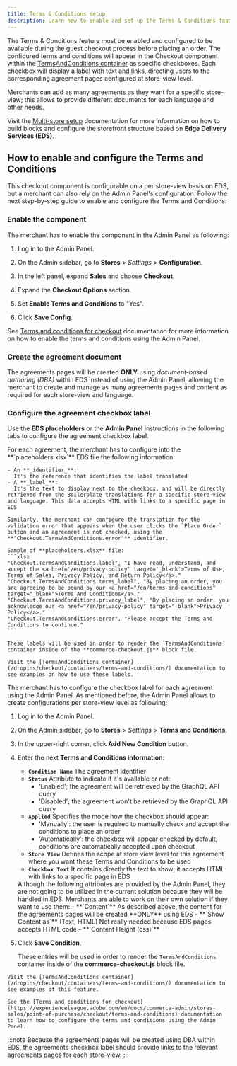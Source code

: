 ```yaml
---
title: Terms & Conditions setup
description: Learn how to enable and set up the Terms & Conditions feature.
---
```



The Terms & Conditions feature must be enabled and configured to be available during the guest checkout process before placing an order.
The configured terms and conditions will appear in the Checkout component within the [TermsAndConditions container](/dropins/checkout/containers/terms-and-conditions/) as specific checkboxes. Each checkbox will display a label with text and links, directing users to the corresponding agreement pages configured at store-view level.

<Aside type="tip" title="TermsAndConditions configurable on a per store-view basis">
  Merchants can add as many agreements as they want for a specific store-view; this allows to provide different documents for each language and other needs.

  Visit the [Multi-store setup](/merchants/multistore/) documentation for more information on how to build blocks and configure the storefront structure based on **Edge Delivery Services (EDS)**.
</Aside>

## How to enable and configure the Terms and Conditions

This checkout component is configurable on a per store-view basis on EDS, but a merchant can also rely on the Admin Panel's configuration. Follow the next step-by-step guide to enable and configure the Terms and Conditions:

<Tasks>

<Task>

### Enable the component

The merchant has to enable the component in the Admin Panel as following:

<Steps>

1. Log in to the Admin Panel.

1. On the Admin sidebar, go to **Stores** > _Settings_ > **Configuration**.

1. In the left panel, expand **Sales** and choose **Checkout**.

1. Expand the **Checkout Options** section.

1. Set **Enable Terms and Conditions** to "Yes".

1. Click **Save Config**.

</Steps>

See [Terms and conditions for checkout](https://experienceleague.adobe.com/en/docs/commerce-admin/stores-sales/point-of-purchase/checkout/terms-and-conditions) documentation for more information on how to enable the terms and conditions using the Admin Panel.

</Task>

<Task>

### Create the agreement document

The agreements pages will be created **ONLY** using _document-based authoring (DBA)_ within EDS instead of using the Admin Panel, allowing the merchant to create and manage as many agreements pages and content as required for each store-view and language.

</Task>

<Task>

### Configure the agreement checkbox label

Use the **EDS placeholders** or the **Admin Panel** instructions in the following tabs to configure the agreement checkbox label. 

<Tabs>
  <TabItem label="Using EDS placeholders" default>
    For each agreement, the merchant has to configure into the **`placeholders.xlsx`** EDS file the following information:

    - An **_identifier_**:
      It's the reference that identifies the label translated
    - A **_label_**:
      It's the text to display next to the checkbox, and will be directly retrieved from the Boilerplate translations for a specific store-view and language. This data accepts HTML with links to a specific page in EDS

    Similarly, the merchant can configure the translation for the validation error that appears when the user clicks the `Place Order` button and an agreement is not checked, using the **"Checkout.TermsAndConditions.error"** identifier.

    Sample of **placeholders.xlsx** file:
    ```xlsx
    "Checkout.TermsAndConditions.label", "I have read, understand, and accept the <a href='/en/privacy-policy' target='_blank'>Terms of Use, Terms of Sales, Privacy Policy, and Return Policy</a>."
    "Checkout.TermsAndConditions.terms_label", "By placing an order, you are agreeing to be bound by our <a href="/en/terms-and-conditions" target="_blank">Terms And Conditions</a>."
    "Checkout.TermsAndConditions.privacy_label", "By placing an order, you acknowledge our <a href="/en/privacy-policy" target="_blank">Privacy Policy</a>."
    "Checkout.TermsAndConditions.error", "Please accept the Terms and Conditions to continue."
    ```

    These labels will be used in order to render the `TermsAndConditions` container inside of the **commerce-checkout.js** block file.

    Visit the [TermsAndConditions container](/dropins/checkout/containers/terms-and-conditions/) documentation to see examples on how to use these labels.
  </TabItem>
  <TabItem label="Using the Admin Panel">
  The merchant has to configure the checkbox label for each agreement using the Admin Panel. As mentioned before, the Admin Panel allows to create configurations per store-view level as following:

  1. Log in to the Admin Panel.

  1. On the Admin sidebar, go to **Stores** > _Settings_ > **Terms and Conditions**.

  1. In the upper-right corner, click **Add New Condition** button.

  1. Enter the next **Terms and Conditions information**:
      - **`Condition Name`**
        The agreement identifier
      - **`Status`**
        Attribute to indicate if it's available or not:
        - 'Enabled'; the agreement will be retrieved by the GraphQL API query
        - 'Disabled'; the agreement won't be retrieved by the GraphQL API query
      - **`Applied`**
        Specifies the mode how the checkbox should appear:
        - 'Manually': the user is required to manually check and accept the conditions to place an order
        - 'Automatically': the checkbox will appear checked by default, conditions are automatically accepted upon checkout
      - **`Store View`**
        Defines the scope at store view level for this agreement where you want these Terms and Conditions to be used
      - **`Checkbox Text`**
        It contains directly the text to show; it accepts HTML with links to a specific page in EDS

      <Aside type="note" title="Some attributes are not used">
        Although the following attributes are provided by the Admin Panel, they are not going to be utilized in the current solution because they will be handled in EDS. Merchants are able to work on their own solution if they want to use them:
        - **`Content`**
          As described above, the content for the agreements pages will be created **ONLY** using EDS
        - **`Show Content as`** (Text, HTML)
          Not really needed because EDS pages accepts HTML code
        - **`Content Height (css)`**
      </Aside>

  1. Click **Save Condition**.

      These entries will be used in order to render the `TermsAndConditions` container inside of the **commerce-checkout.js** block file.

    Visit the [TermsAndConditions container](/dropins/checkout/containers/terms-and-conditions/) documentation to see examples of this feature.

    See the [Terms and conditions for checkout](https://experienceleague.adobe.com/en/docs/commerce-admin/stores-sales/point-of-purchase/checkout/terms-and-conditions) documentation to learn how to configure the terms and conditions using the Admin Panel.
  </TabItem>
</Tabs>

:::note
Because the agreements pages will be created using DBA within EDS, the agreements checkbox label should provide links to the relevant agreements pages for each store-view.
:::

</Task>
</Tasks>
